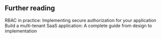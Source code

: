 ## Further reading

<Url href="/use-cases/authorization/rbac-in-practice">
  RBAC in practice: Implementing secure authorization for your application
</Url>
<Url href="/use-cases/multi-tenancy/build-multi-tenant-saas-application">
  Build a multi-tenant SaaS application: A complete guide from design to implementation
</Url>
